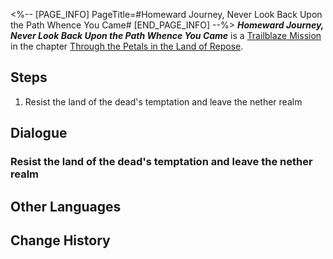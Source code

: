 <%-- [PAGE_INFO]
PageTitle=#Homeward Journey, Never Look Back Upon the Path Whence You Came#
[END_PAGE_INFO] --%>
{{Stub|Dialogue.}}
{{Mission Infobox
|id            = 1040319
|title         = 
|image         = <!--Mission Homeward Journey, Never Look Back Upon the Path Whence You Came.png-->
|type          = Trailblaze
|event_name    = 
|chapter       = Through the Petals in the Land of Repose
|requirements  = {{subst:void|<!--Unknown: {"Type":"Manual"}-->}}
|summary       = <!--official mission summary from Fate's Atlas-->
|characters    = Aglaea; Castorice; Dan Heng; Firefly; Himeko; Kafka; March 7th; Mem; Mydei; Phainon; Trailblazer; Trianne; Welt
|startLocation = [[Amphoreus]] - [[The Road Back to the Living]]
|world         = Amphoreus
|area          = The Road Back to the Living
|prev          = 
|next          = 
|rewards       = Lost Crystal*2; Credit*5,000
}}
'''''Homeward Journey, Never Look Back Upon the Path Whence You Came''''' is a [[Trailblaze Mission]] in the chapter [[Through the Petals in the Land of Repose]].

==Steps==
# Resist the land of the dead's temptation and leave the nether realm

<!--
==Gameplay Notes==

--><!--
==Trial Character==

-->
==Dialogue==
{{Stub Dialogue}}
===Resist the land of the dead's temptation and leave the nether realm{{subst:void|<!--104031901-->}}===
{{Mission Description|type=trailblaze|location=The Road Back to the Living|It is not easy for a lost soul to return to the mortal realm. The whispers of Death are sweet and alluring. If your determination wavers, you will succumb and be forever ensnared by the netherworld's grasp.<br />Do not turn around. Look forward. Leave the nether realm and return to the mortal realm.}}
{{Dialogue Start}}
:{{tx}}
{{Dialogue End}}

==Other Languages==
{{Other Languages
|en   = Homeward Journey, Never Look Back Upon the Path Whence You Came
|zhs  = 归程啊，莫向来时路回首
|zht  = 歸程啊，莫向來時路回首
|ja   = 帰途よ、振り返らず前へ進め
|ko   = 귀환길이여, 지나온 길을 뒤돌아 보지 마오
|es   = Camino de regreso, no mires por dónde viniste
|fr   = Ô voyage du retour, ne te retourne pas vers le chemin passé
|ru   = О обратный путь, не оглядывайся назад
|th   = ทางหวนกลับเอ๋ย อย่าได้หันมองเส้นทางที่ข้ามผ่าน
|vi   = Đường Về Ơi, Đừng Ngoảnh Đầu Nhìn Lại Lối Cũ
|de   = O Heimreise, schau niemals zurück auf den Weg, den du gekommen bist
|id   = Perjalanan Pulang, Jangan Pernah Menoleh ke Belakang
|pt   = Jornada de Volta para Casa, Nunca Olhe de Volta para o Caminho de Onde Viestes
}}

==Change History==
{{Change History|3.2}}
